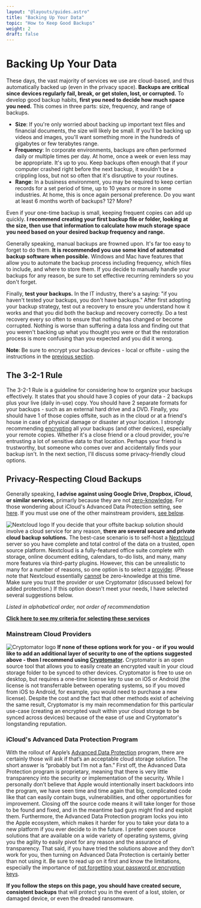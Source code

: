 ```yaml
---
layout: "@layouts/guides.astro"
title: "Backing Up Your Data"
topic: "How to Keep Good Backups"
weight: 2
draft: false
---
```



# Backing Up Your Data

These days, the vast majority of services we use are cloud-based, and thus automatically backed up (even in the privacy space).  **Backups are critical since devices regularly fail, break, or get stolen, lost, or corrupted.** To develop good backup habits, **first you need to decide how much space you need.** This comes in three parts: size, frequency, and range of backups.

- **Size**: If you're only worried about backing up important text files and financial documents, the size will likely be small. If you'll be backing up videos and images, you'll want something more in the hundreds of gigabytes or few terabytes range.
- **Frequency**: In corporate environments, backups are often performed daily or multiple times per day. At home, once a week or even less may be appropriate. It's up to you. Keep backups often enough that if your computer crashed right before the next backup, it wouldn't be a crippling loss, but not so often that it's disruptive to your routines.
- **Range**: In a business environment, you may be required to keep certian records for a set period of time, up to 10 years or more in some industries. At home, this is once again personal preference. Do you want at least 6 months worth of backups? 12? More?

Even if your one-time backup is small, keeping frequent copies can add up quickly. **I recommend creating your first backup file or folder, looking at the size, then use that information to calculate how much storage space you need based on your desired backup frequency and range.**

Generally speaking, manual backups are frowned upon. It's far too easy to forget to do them. **It is recommended you use some kind of automated backup software when possible.** Windows and Mac have features that allow you to automate the backup process including frequency, which files to include, and where to store them. If you decide to manually handle your backups for any reason, be sure to set effective recurring reminders so you don't forget.

Finally, **test your backups.** In the IT industry, there's a saying: "if you haven't tested your backups, you don't have backups." After first adopting your backup strategy, test out a recovery to ensure you understand how it works and that you did both the backup and recovery correctly. Do a test recovery every so often to ensure that nothing has changed or become corrupted. Nothing is worse than suffering a data loss and finding out that you weren't backing up what you thought you were or that the restoration process is more confusing than you expected and you did it wrong.

**Note**: Be sure to encrypt your backup devices - local or offsite - using the instructions in the [previous section](/guides/moderately-important/devices).

## The 3-2-1 Rule

The 3-2-1 Rule is a guideline for considering how to organize your backups effectively. It states that you should have 3 copies of your data - 2 backups plus your live (daily in-use) copy. You should have 2 separate formats for your backups - such as an external hard drive and a DVD. Finally, you should have 1 of those copies offsite, such as in the cloud or at a friend's house in case of physical damage or disaster at your location. I strongly recommending [encrypting](/guides/moderately-important/devices) all your backups (and other devices), especially your remote copies. Whether it's a close friend or a cloud provider, you're entrusting a lot of sensitive data to that location. Perhaps your friend is trustworthy, but someone who comes over and accidentally finds your backup isn't. In the next section, I'll discuss some privacy-friendly cloud options.

## Privacy-Respecting Cloud Backups

Generally speaking, **I advise against using Google Drive, Dropbox, iCloud, or similar services**, primarly because they are not [zero-knowledge](/guides/prologue/encryption). For those wondering about iCloud's Advanced Data Protection setting, see [here](/guides/moderately-important/backups#iclouds-advanced-data-protection-program). If you must use one of the other mainstream providers, [see below](/guides/moderately-important/backups#mainstream-cloud-providers).

<img
  src="/images/logos/nextcloud.png"
  alt="Nextcloud logo"
  class="float-right mx-6 w-24"
/>
If you decide that your offsite backup solution should involve a cloud service
for any reason, **there are several secure and private cloud backup solutions.**
The best-case scenario is to self-host a [Nextcloud](https://nextcloud.com/)
server so you have complete and total control of the data on a trusted, open
source platform. Nextcloud is a fully-featured office suite complete with
storage, online document editing, calendars, to-do lists, and many, many more
features via third-party plugins. However, this can be unrealistic to many for a
number of reasons, so one option is to select a
[provider](https://nextcloud.com/signup/). (Please note that Nextcloud
essentially [cannot](https://nextcloud.com/blog/encryption-in-nextcloud/) be
zero-knowledge at this time. Make sure you trust the provider or use Cryptomator
(discussed below) for added protection.) If this option doesn't meet your needs,
I have selected several suggestions below.

_Listed in alphabetical order, not order of recommendation_

<ProsAndCons data={data} headingLevel={4} />

**[Click here to see my criteria for selecting these services](/criteria#backup--cloud-storage)**

### Mainstream Cloud Providers

<img
  src="/images/logos/cryptomator.png"
  alt="Cryptomator logo"
  class="float-left mx-6 w-24"
/>
**If none of these options work for you - or if you would like to add an
additional layer of security to one of the options suggested above - then I
recommend using [Cryptomator](https://cryptomator.org/).** Cryptomator is an
open source tool that allows you to easily create an encrypted vault in your
cloud storage folder to be synced to other devices. Cryptomator is free to use
on desktop, but requires a one-time license key to use on iOS or Android (the
license is not transferrable between operating systems, so if you moved from iOS
to Android, for example, you would need to purchase a new license). Despite the
cost and the fact that other methods exist of acheiving the same result,
Cryptomator is my main recommendation for this particular use-case (creating an
encrypted vault within your cloud storage to be synced across devices) because
of the ease of use and Cryptomator's longstanding reputation.

### iCloud's Advanced Data Protection Program

With the rollout of Apple’s [Advanced Data Protection](https://support.apple.com/en-us/HT202303) program, there are certainly those will ask if that’s an acceptable cloud storage solution. The short answer is “probably but I’m not a fan.” First off, the Advanced Data Protection program is proprietary, meaning that there is very little transparency into the security or implementation of the security. While I personally don’t believe that Apple would intentionally insert backdoors into the program, we have seen time and time again that big, complicated code like that can easily contain bugs, vulnerabilities, and other opportunities for improvement. Closing off the source code means it will take longer for those to be found and fixed, and in the meantime bad guys might find and exploit them. Furthermore, the Advanced Data Protection program locks you into the Apple ecosystem, which makes it harder for you to take your data to a new platform if you ever decide to in the future. I prefer open source solutions that are available on a wide variety of operating systems, giving you the agility to easily pivot for any reason and the assurance of transparency. That said, if you have tried the solutions above and they don’t work for you, then turning on Advanced Data Protection is certainly better than not using it. Be sure to read up on it first and know the limitations, especially the importance of [not forgetting your password or encryption keys](/guides/prologue/encryption##dont-lose-your-password).

**If you follow the steps on this page, you should have created secure, consistent backups** that will protect you in the event of a lost, stolen, or damaged device, or even the dreaded ransomware.

